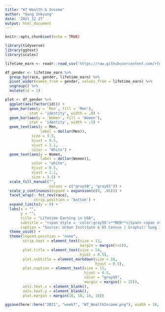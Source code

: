 ```yaml
---
title: "W7 Wealth & Income"
author: "Sung Inkyung"
date: '2021 12 27'
output: html_document
---
```


```r
knitr::opts_chunk$set(echo = TRUE)
```

```r
library(tidyverse)
library(ggtext)
library(scales)
```


```r
lifetime_earn <- readr::read_csv('https://raw.githubusercontent.com/rfordatascience/tidytuesday/master/data/2021/2021-02-09/lifetime_earn.csv')
```


```r
df_gender <- lifetime_earn %>% 
  group_by(race, gender, lifetime_earn) %>% 
  pivot_wider(names_from = gender, values_from = lifetime_earn) %>% 
  ungroup() %>% 
  mutate(id = 1)

plot <- df_gender %>% 
  ggplot(aes(factor(id))) +
  geom_bar(aes(y = `Men`, fill = 'Men'), 
           stat = 'identity', width = .8) +
  geom_bar(aes(y = `Women`, fill = 'Women'), 
           stat = 'identity', width = .5) +
  geom_text(aes(y = Men, 
                label = dollar(Men)),
            size = 3.5,
            hjust = 0.5,
            vjust = 2.1,
            color = "White") +
  geom_text(aes(y = Women, 
                label = dollar(Women)),
            color = "white",
            hjust = 0.5,
            vjust = 2.1,
            size = 3.5) +
  scale_fill_manual("",
                    values = c("gray50", "gray65")) +
  scale_y_continuous(expand = expansion(c(0, .05))) +
  facet_wrap(~ fct_rev(race), 
             strip.position = 'bottom') +
  expand_limits(y = 0) +
  labs(x = "",
       y = "",
       title = "Lifetime Earning in USA",
       subtitle = "<span style = 'color:gray50'>**MEN**</span> <span style = 'color:gray65'>**WOMEN**</span>",
       caption = "Source: Urban Institute & US Census | Graphic: Sung Inkyung") +
  theme_void() +
  theme(legend.position = "none",
        strip.text = element_text(size = 13, 
                                  margin = margin(t=5)),
        plot.title = element_text(size = 24,
                                  hjust = 0.5),
        plot.subtitle = element_markdown(size = 18,
                                         hjust = 0.5),
        plot.caption = element_text(size = 11,
                                    hjust = 0.5,
                                    color = "gray45",
                                    margin = margin(t = 25)),
        axis.text.x = element_blank(),
        axis.text.y = element_blank(),
        plot.margin = margin(10, 10, 10, 10))

ggsave(here::here("2021", "week7", "W7_WealthIncome.png"), width = 18, height = 21, units = "cm")
```


